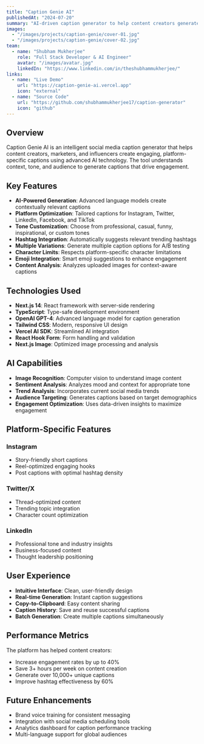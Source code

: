 ```yaml
---
title: "Caption Genie AI"
publishedAt: "2024-07-20"
summary: "AI-driven caption generator to help content creators generate engaging social media captions."
images:
  - "/images/projects/caption-genie/cover-01.jpg"
  - "/images/projects/caption-genie/cover-02.jpg"
team:
  - name: "Shubham Mukherjee"
    role: "Full Stack Developer & AI Engineer"
    avatar: "/images/avatar.jpg"
    linkedIn: "https://www.linkedin.com/in/theshubhammukherjee/"
links:
  - name: "Live Demo"
    url: "https://caption-genie-ai.vercel.app"
    icon: "external"
  - name: "Source Code"
    url: "https://github.com/shubhammukherjee17/caption-generator"
    icon: "github"
---
```


## Overview

Caption Genie AI is an intelligent social media caption generator that helps content creators, marketers, and influencers create engaging, platform-specific captions using advanced AI technology. The tool understands context, tone, and audience to generate captions that drive engagement.

## Key Features

- **AI-Powered Generation**: Advanced language models create contextually relevant captions
- **Platform Optimization**: Tailored captions for Instagram, Twitter, LinkedIn, Facebook, and TikTok
- **Tone Customization**: Choose from professional, casual, funny, inspirational, or custom tones
- **Hashtag Integration**: Automatically suggests relevant trending hashtags
- **Multiple Variations**: Generate multiple caption options for A/B testing
- **Character Limits**: Respects platform-specific character limitations
- **Emoji Integration**: Smart emoji suggestions to enhance engagement
- **Content Analysis**: Analyzes uploaded images for context-aware captions

## Technologies Used

- **Next.js 14**: React framework with server-side rendering
- **TypeScript**: Type-safe development environment
- **OpenAI GPT-4**: Advanced language model for caption generation
- **Tailwind CSS**: Modern, responsive UI design
- **Vercel AI SDK**: Streamlined AI integration
- **React Hook Form**: Form handling and validation
- **Next.js Image**: Optimized image processing and analysis

## AI Capabilities

- **Image Recognition**: Computer vision to understand image content
- **Sentiment Analysis**: Analyzes mood and context for appropriate tone
- **Trend Analysis**: Incorporates current social media trends
- **Audience Targeting**: Generates captions based on target demographics
- **Engagement Optimization**: Uses data-driven insights to maximize engagement

## Platform-Specific Features

### Instagram
- Story-friendly short captions
- Reel-optimized engaging hooks
- Post captions with optimal hashtag density

### Twitter/X
- Thread-optimized content
- Trending topic integration
- Character count optimization

### LinkedIn
- Professional tone and industry insights
- Business-focused content
- Thought leadership positioning

## User Experience

- **Intuitive Interface**: Clean, user-friendly design
- **Real-time Generation**: Instant caption suggestions
- **Copy-to-Clipboard**: Easy content sharing
- **Caption History**: Save and reuse successful captions
- **Batch Generation**: Create multiple captions simultaneously

## Performance Metrics

The platform has helped content creators:
- Increase engagement rates by up to 40%
- Save 3+ hours per week on content creation
- Generate over 10,000+ unique captions
- Improve hashtag effectiveness by 60%

## Future Enhancements

- Brand voice training for consistent messaging
- Integration with social media scheduling tools
- Analytics dashboard for caption performance tracking
- Multi-language support for global audiences

